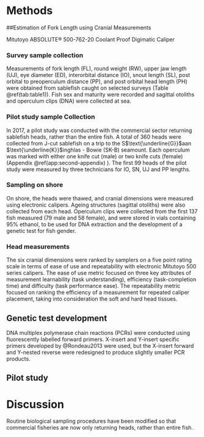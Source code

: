 # Methods

##Estimation of Fork Length using Cranial Measurements

Mitutoyo ABSOLUTE® 500-762-20 Coolant Proof Digimatic Caliper

### Survey sample collection 

Measurements of fork length (FL), round weight (RW), upper jaw length (UJ), eye diameter (ED), interorbital distance (IO), snout length (SL), post orbital to preoperculum distance (PP), and post orbital head length (PH) were obtained from sablefish caught on selected surveys (Table \@ref(tab:table1)).  Fish sex and maturity were recorded and sagittal otoliths and operculum clips (DNA) were collected at sea. 


### Pilot study sample Collection

In 2017, a pilot study was conducted with the commercial sector returning sablefish heads, rather than the entire fish.  A total of 360 heads were collected from J-cut sablefish on a trip to the S$\text{\underline{G}}$aan $\text{\underline{K}}$inghlas - Bowie (SK-B) seamount.  Each operculum was marked with either one knife cut (male) or two knife cuts (female) (Appendix \@ref(app:second-appendix) ).  The first 99 heads of the pilot study were measured by three technicians for IO, SN, UJ and PP lengths. 


### Sampling on shore

On shore,  the heads were thawed, and cranial dimensions were measured using electronic calipers. Ageing structures (sagittal otoliths) were also collected from each head.  Operculum clips were collected from the first 137 fish measured (79 male and 58 female), and were stored in vials containing 95% ethanol, to be used for DNA extraction and the development of a genetic test for fish gender. 

### Head measurements

The six cranial dimensions were ranked by samplers on a five point rating scale in terms of ease of use and repeatability with electronic Mitutoyo 500 series calipers. The ease of use metric focused on three key attributes of measurement learnability (task understanding), efficiency (task-completion time) and difficulty (task performance ease).  The repeatability metric focused on ranking the efficiency of a measurement for repeated caliper placement, taking into consideration the soft and hard head tissues.

## Genetic test development

DNA multiplex polymerase chain reactions (PCRs) were conducted using fluorescently labelled forward primers.	X-insert and Y-insert specific primers developed by @Rondeau2013 were used, but the X-insert forward and Y-nested reverse were redesigned to produce slightly smaller PCR products.   

## Pilot study






# Discussion

Routine biological sampling procedures have been modified so that commercial fisheries are now only returning heads, rather than entire fish.   

\clearpage

